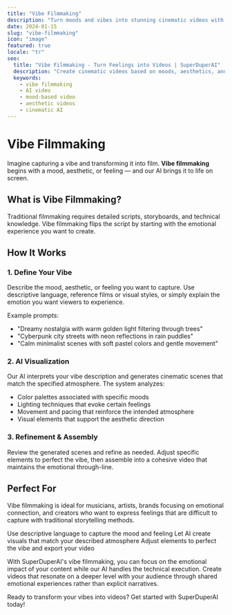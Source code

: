 ```yaml
---
title: "Vibe Filmmaking"
description: "Turn moods and vibes into stunning cinematic videos with AI"
date: 2024-01-15
slug: "vibe-filmmaking"
icon: "image"
featured: true
locale: "tr"
seo:
  title: "Vibe Filmmaking - Turn Feelings into Videos | SuperDuperAI"
  description: "Create cinematic videos based on moods, aesthetics, and feelings rather than traditional scripts"
  keywords:
    - vibe filmmaking
    - AI video
    - mood-based video
    - aesthetic videos
    - cinematic AI
---
```


# Vibe Filmmaking

Imagine capturing a vibe and transforming it into film. **Vibe filmmaking** begins with a mood, aesthetic, or feeling — and our AI brings it to life on screen.

## What is Vibe Filmmaking?

Traditional filmmaking requires detailed scripts, storyboards, and technical knowledge. Vibe filmmaking flips the script by starting with the emotional experience you want to create.

<FeatureGrid>
  <Feature
    title="Mood-Based Creation"
    description="Start with a feeling or atmosphere instead of a detailed script"
    icon="heart"
  />
  <Feature
    title="Aesthetic Matching"
    description="AI understands visual styles and replicates specific aesthetics"
    icon="palette"
  />
  <Feature
    title="Emotional Storytelling"
    description="Create videos that evoke specific emotions through visual language"
    icon="star"
  />
</FeatureGrid>

## How It Works

### 1. Define Your Vibe

Describe the mood, aesthetic, or feeling you want to capture. Use descriptive language, reference films or visual styles, or simply explain the emotion you want viewers to experience.

Example prompts:

- "Dreamy nostalgia with warm golden light filtering through trees"
- "Cyberpunk city streets with neon reflections in rain puddles"
- "Calm minimalist scenes with soft pastel colors and gentle movement"

### 2. AI Visualization

Our AI interprets your vibe description and generates cinematic scenes that match the specified atmosphere. The system analyzes:

- Color palettes associated with specific moods
- Lighting techniques that evoke certain feelings
- Movement and pacing that reinforce the intended atmosphere
- Visual elements that support the aesthetic direction

### 3. Refinement & Assembly

Review the generated scenes and refine as needed. Adjust specific elements to perfect the vibe, then assemble into a cohesive video that maintains the emotional through-line.

## Perfect For

Vibe filmmaking is ideal for musicians, artists, brands focusing on emotional connection, and creators who want to express feelings that are difficult to capture with traditional storytelling methods.

<Steps>
  <Step
    number="1"
    title="Describe your vibe"
  >
    Use descriptive language to capture the mood and feeling
  </Step>
  <Step
    number="2"
    title="Generate scenes"
  >
    Let AI create visuals that match your described atmosphere
  </Step>
  <Step
    number="3"
    title="Refine and export"
  >
    Adjust elements to perfect the vibe and export your video
  </Step>
</Steps>

With SuperDuperAI's vibe filmmaking, you can focus on the emotional impact of your content while our AI handles the technical execution. Create videos that resonate on a deeper level with your audience through shared emotional experiences rather than explicit narratives.

<CTABox>
  Ready to transform your vibes into videos? Get started with SuperDuperAI
  today!
</CTABox>
